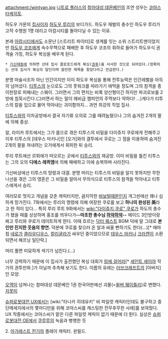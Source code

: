 attachment:/wintyan.jpg
[[니트로 플러스]]의 [[참마대성 데몬베인]]의 조연
성우는 [[코야스 타케히토]].

하도우 가문의 [[집사]]이자 [[하도우 루리]]의 보디가드. 하도우 재벌의 총수인 하도우 루리가 고작 수행원 1명 데리고 아캄시티를 돌아다닐 수 있는 이유.

본래 [[아캄시티]]에서도 소문난 [스트리트 파이터]로 생계를 잇는 소위 스트리트맨이었지만 [[하도우 코조]]에게 속수무책으로 패배한 후 하도우 코조의 휘하로 들어가 하도우식 권격술 가칭, 하도우 복싱을 배우게 된다.
 * [[기신태동]]에 의하면 선대 집사 클로포드에게 복싱([[권투]])을 사사한 것으로 되어있다.(정확히는 선대 집사가 복싱의 달인이며 쓸만한 재목을 찾았다라고 언급한다.)

분명 마술사조차 아닌 인간이지만 이미 하도우 복싱을 통해 전투능력은 인간레벨을 아득히 넘어섰다. [[티투스]]의 눈으로도 그의 풋워크를 따라가기 애먹을 정도며 그의 참격을 종이한장로 피해내는 스웨이. 그러면서 그의 편치는 비록 양산형이긴 하지만 파괴로보를 2방에 침묵시킨다.(그러면서 하는 말이 헤비급 챔피언의 주먹보다 약하다! ...)게다가 티투스의 칼을 입으로 물어 막아내는 괴이함까지... 과연 최강의 직업 집사.

[[티투스]]와의 이차공방에서 결국 자기류 오의로 그를 때려눕혔으나 그의 숨겨진 2개의 팔에 의해 중상. 

알, 라이카 루트에서는 그가 몸으로 겪은 티투스의 비밀을 다이쥬지 쿠로에게 전해주고 이후 티투스의 [데우스 마키나]인 [오거]와의 결투에서 쿠로는 그 점을 이용하여 숨겨진 2개의 팔을 꺼내려는 오거에게서 회피한 뒤 승리.

루리 루트에선 르뤼에가 떠오르는 곳에서 [[티투스]]와의 재공방. 이미 비밀을 틀킨 티투스는 그의 오의 '''디에스 레퀴엠'''에 의해 패배하고 이에 승복하며 사라진다.

기신비상에선 티투스의 망령과 대결. 분명 머리는 티투스의 비밀을 알지 못하지만 무한나선을 겪은 그의 영혼은 그 비밀을 알아서 무의식으로 티투스의 참격을 막아내고 티투스에게서 승리.

여러모로 멋지고 개념을 갖춘 캐릭터지만, 큼지막한 [[바보털]]때문인지 개그씬에선 꽤나 심하게 망가진다. 7화에서는 루리의 명령에 의해 여장한 쿠로를 보고 '''하나의 완성된 美'''라고 한 적이 있다...
특히 루리 루트 9화에서는 [[wiki:"다이쥬지 쿠로" 쿠로]]가 하도의 총수가 됐을 때를 상상하며 홍조를 띄우다가'''--마초한 총수님 [[하악하악]]--''' 메이드 3인방이랑 짜고 루리와 쿠로가 데이트하게 한다. 이때 흐르는 [[닥터 웨스트]] BGM 덕에 말 그대로 '''본인만 진지한 웃음의 향연.''' 덕분에 쿠로를 찾으러 온 알과 싸울 뻔하기도 한다(...)[* 때마침 [[네로]]가 [[클라우디우스]], [[칼리굴라]]가 싸우던 중이었으므로 [[데우스 마키나]] [[크라켄]]이 소환되면서 해프닝 일단락.]

머리 풀면 미묘하게 색기가 넘친다.(...)

너무 강력하기 때문에 이 집사가 출전했던 복싱 대회가 [[링에 걸어라]][* [[세인트 세이야]] 작가의 권투만화.]가 아닐까 추측해 보기도 한다.
이름의 유래는 [[러브크래프트]]의 [아버지]인 모양.

[[오역]]이 넘쳐나는 참마대성 데몬베인 1권 한국어판에선 괴물(=[[윌버 웨이틀리]])로 변했다. [[지못미]]

[[슈퍼로봇대전 UX]]에서는 [wiki:"타나카 히데유키" 비 파일럿 캐릭터인데도 불구하고 중단메세지에서의 몇마디만을 위해 코야스씨를 캐스팅한 전무후무한 사례]를 보여줬다. UX 작중에서는 코야스씨가 맡은 다른 파일럿 캐릭이 없기 때문에 더 튄다. 실상은 [[슈퍼로봇대전 OE]]에서 [[쿠루루]]의 녹음과 병행한 듯


2. [[아가레스트 전기]]의 플레이 캐릭터. 윈필드.
